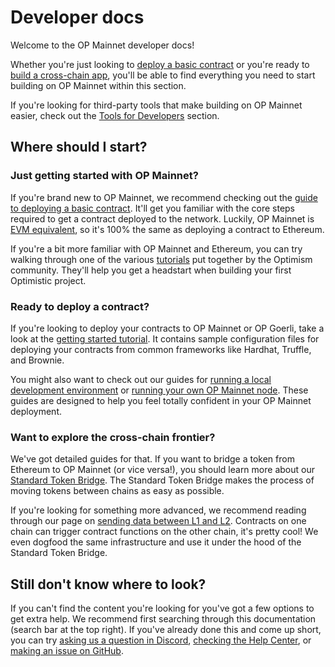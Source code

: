 # Developer docs

Welcome to the OP Mainnet developer docs!

Whether you're just looking to [deploy a basic contract](/op-mainnet/getting-started) or you're ready to [build a cross-chain app](/guides/bridging/messaging), you'll be able to find everything you need to start building on OP Mainnet within this section.

If you're looking for third-party tools that make building on OP Mainnet easier, check out the [Tools for Developers](/tools/overview) section.

## Where should I start?

### Just getting started with OP Mainnet?

If you're brand new to OP Mainnet, we recommend checking out the [guide to deploying a basic contract](/op-mainnet/getting-started).
It'll get you familiar with the core steps required to get a contract deployed to the network.
Luckily, OP Mainnet is [EVM equivalent](https://medium.com/ethereum-optimism/introducing-evm-equivalence-5c2021deb306), so it's 100% the same as deploying a contract to Ethereum.

If you're a bit more familiar with OP Mainnet and Ethereum, you can try walking through one of the various [tutorials](tutorials) put together by the Optimism community.
They'll help you get a headstart when building your first Optimistic project.

### Ready to deploy a contract?

If you're looking to deploy your contracts to OP Mainnet or OP Goerli, take a look at the [getting started tutorial](/op-mainnet/getting-started#development-stacks).
It contains sample configuration files for deploying your contracts from common frameworks like Hardhat, Truffle, and Brownie.

You might also want to check out our guides for [running a local development environment](./build/dev-node.md) or [running your own OP Mainnet node](/getting-started/run-a-node.md).
These guides are designed to help you feel totally confident in your OP Mainnet deployment.

### Want to explore the cross-chain frontier?

We've got detailed guides for that.
If you want to bridge a token from Ethereum to OP Mainnet (or vice versa!), you should learn more about our [Standard Token Bridge](/guides/bridging/standard-bridge.md).
The Standard Token Bridge makes the process of moving tokens between chains as easy as possible.

If you're looking for something more advanced, we recommend reading through our page on [sending data between L1 and L2](/guides/bridging/messaging).
Contracts on one chain can trigger contract functions on the other chain, it's pretty cool!
We even dogfood the same infrastructure and use it under the hood of the Standard Token Bridge.

## Still don't know where to look?

If you can't find the content you're looking for you've got a few options to get extra help.
We recommend first searching through this documentation (search bar at the top right).
If you've already done this and come up short, you can try [asking us a question in Discord](https://discord-gateway.optimism.io), [checking the Help Center](https://help.optimism.io/hc/en-us), or [making an issue on GitHub](https://github.com/ethereum-optimism/community-hub/issues).